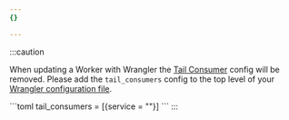 ```yaml
---
{}

---
```



:::caution

When updating a Worker with Wrangler the [Tail Consumer](/workers/observability/logs/tail-workers) config will be removed. Please add the `tail_consumers` config to the top level of your [Wrangler configuration file](/workers/wrangler/configuration/).

<WranglerConfig>
```toml
tail_consumers = [{service = "<TAIL_WORKER_NAME>"}]
```
</WranglerConfig>
:::
